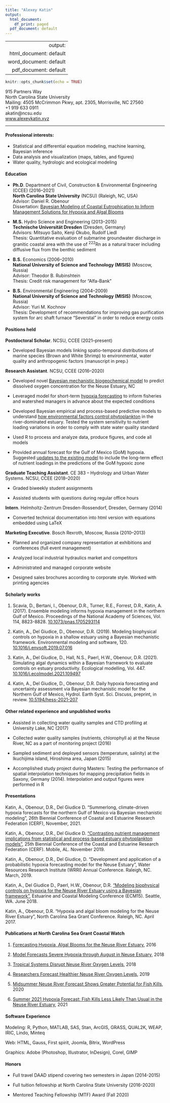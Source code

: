 ```yaml
---
title: "Alexey Katin"
output:
  html_document:
    df_print: paged
  pdf_document: default
---
```

---
  output:
  html_document: default
  word_document: default
  pdf_document: default
---
```r
knitr::opts_chunk$set(echo = TRUE)
```

<div class="row">
  <div class="col-12 col-md-8">
  915 Partners Way<br> 
  North Carolina State University <br>
  Mailing: 4505 McCrimmon Pkwy, apt. 2305, Morrisville, NC 27560</div>
  <div class="col-6 col-md-4">
  +1 919 633 0911 <br>
  akatin@ncsu.edu <br>
  [www.alexeykatin.xyz](http://alexeykatin.xyz)
  </div>
</div>

***

#### Professional interests:

* Statistical and differential equation modeling, machine learning, Bayesian inference
* Data analysis and visualization (maps, tables, and figures)
* Water quality, hydrologic and ecological modeling

#### Education

* **Ph.D**. Department of Civil, Construction & Environmental Engineering (CCEE) (2016–2021)<br>
**North Carolina State University** (NCSU) (Raleigh, NC, USA)<br>
Advisor: Daniel R. Obenour<br>
Dissertation: [Bayesian Modeling of Coastal Eutrophication to Inform Management Solutions for Hypoxia and Algal Blooms](https://repository.lib.ncsu.edu/bitstream/handle/1840.20/38491/etd.pdf?sequence=1&isAllowed=y) 

* **M.S.** Hydro Science and Engineering (2013–2015)<br>
**Technische Universität Dresden** (Dresden, Germany)<br>
Advisors: Mitsuyo Saito, Kenji Okubo, Rudolf Liedl<br>
Thesis: Quantitative evaluation of submarine groundwater discharge in granitic coastal area with the use of ^222^Rn as a natural tracer including diffusive flux from the benthic sediment 

* **B.S.** Economics (2006–2010)<br>
**National University of Science and Technology (MISIS)** (Moscow, Russia)<br>
Advisor: Theodor B. Rubinshtein<br>
Thesis: Credit risk management for “Alfa-Bank”

* **B.S.** Environmental Engineering (2004–2009)<br>
**National University of Science and Technology (MISIS)** (Moscow, Russia)<br>
Advisor: Yuri M. Kochnov<br>
Thesis: Development of recommendations for improving gas purification system for arc shaft furnace “Severstal” in order to reduce energy costs

#### Positions held

**Postdoctoral Scholar**. NCSU, CCEE (2021–present)

* Developed Bayesian models linking spatio-temporal distributions of marine species (Brown and White Shrimp) to environmental, water quality and anthropogenic factors (manuscript in prep.) 

**Research Assistant**. NCSU, CCEE (2016–2020)

* Developed novel [Bayesian mechanistic biogeochemical model](#nre_hypoxia) to predict dissolved oxygen concentration for the Neuse Estuary, NC  

* Leveraged model for short-term [hypoxia forecasting](#blog_posts) to inform fisheries and watershed managers in advance about the expected conditions

* Developed Bayesian empirical and process-based predictive models to understand [how environmental factors control phytoplankton](#nre_chla) in the river-dominated estuary. Tested the system sensitivity to nutrient loading variations in order to comply with state water quality standard

* Used R to process and analyze data, produce figures, and code all models

* Provided annual forecast for the Gulf of Mexico (GoM) hypoxia. Suggested [updates to the existing model](#gom_ensemble) to include the long-term effect of nutrient loadings in the predictions of the GoM hypoxic zone

**Graduate Teaching Assistant**. CE 383 – Hydrology and Urban Water Systems. NCSU, CCEE (2018–2020)

* Graded biweekly student assignments

* Assisted students with questions during regular office hours

**Intern**. Helmholtz-Zentrum Dresden-Rossendorf, Dresden, Germany (2014)

* Converted technical documentation into html version with equations embedded using LaTeX 

**Marketing Executive**. Bosch Rexroth, Moscow, Russia (2010–2013)

* Planned and organized company representation at exhibitions and conferences (full event management)

* Analyzed local industrial hydraulics market and competitors

* Administrated and managed corporate website

* Designed sales brochures according to corporate style. Worked with printing agencies

#### Scholarly works 

1. <a id="gom_ensemble"></a>Scavia, D., Bertani, I., Obenour, D.R., Turner, R.E., Forrest, D.R., Katin, A. (2017). Ensemble modeling informs hypoxia management in the northern Gulf of Mexico. Proceedings of the National Academy of Sciences, Vol. 114, 8823-8828. [10.1073/pnas.1705293114](http://www.pnas.org/content/114/33/8823.abstract)

2. <a id="nre_hypoxia"></a>Katin, A., Del Giudice, D., Obenour, D.R. (2019). Modeling biophysical controls on hypoxia in a shallow estuary using a Bayesian mechanistic framework. Environmental modeling and software, 120. [10.1016/j.envsoft.2019.07.016](https://www.sciencedirect.com/science/article/pii/S1364815218311320) 

3. <a id="nre_chla"></a>Katin, A., Del Giudice, D., Hall, N.S., Paerl, H.W., Obenour, D.R. (2021). Simulating algal dynamics within a Bayesian framework to evaluate controls on estuary productivity. Ecological modelling, Vol. 447. [10.1016/j.ecolmodel.2021.109497](https://www.sciencedirect.com/science/article/pii/S0304380021000685)

4. Katin, A., Del Giudice, D., Obenour, D.R. Daily hypoxia forecasting and uncertainty assessment via Bayesian mechanistic model for the Northern Gulf of Mexico, Hydrol. Earth Syst. Sci. Discuss, preprint, in review. [10.5194/hess-2021-207](https://doi.org/10.5194/hess-2021-207)

#### Other related experience and unpublished works 

* Assisted in collecting water quality samples and CTD profiling at University Lake, NC (2017)

* Collected water quality samples (nutrients, chlorophyll a) at the Neuse River, NC as a part of monitoring project (2016)

* Sampled sediment and deployed sensors (temperature, salinity) at the Ikuchijima island, Hiroshima area, Japan (2015)

* Accomplished study project during Masters: Testing the performance of spatial interpolation techniques for mapping precipitation fields in Saxony, Germany (2014). Interpolation and output figures were performed in R 

#### Presentations
Katin, A., Obenour, D.R., Del Giudice D. "Summerlong, climate-driven hypoxia forecasts for the northern Gulf of Mexico via Bayesian mechanistic modeling", 26th Biennial Conference of Coastal and Estuarine Research Federation (CERF), November, 2021.

Katin, A., Obenour, D.R., Del Giudice D. [“Contrasting nutrient management implications from statistical and process-based estuary phytoplankton models”](https://cerf.confex.com/cerf/2019/meetingapp.cgi/Paper/6594), 25th Biennial Conference of the Coastal and Estuarine Research Federation (CERF). Mobile, AL. November 2019.

Katin, A., Obenour, D.R., Del Giudice, D. “Development and application of a probabilistic hypoxia forecasting model for the Neuse Estuary”, Water Resources Research Institute (WRRI) Annual Conference. Raleigh, NC. March, 2019.

Katin, A., Del Giudice D., Paerl, H.W., Obenour, D.R. [“Modeling biophysical controls on hypoxia for the Neuse River Estuary using a Bayesian framework”](https://ecm.github.io/ECM15/abstracts.html#Modeling%20biophysical%20controls%20on%20hypoxia%20for%20the%20Neuse%20River%20Estuary%20using%20a%20Bayesian%20framework), Estuarine and Coastal Modeling Conference (ECM15). Seattle, WA. June 2018.

Katin, A., Obenour, D.R. “Hypoxia and algal bloom modeling for the Neuse River Estuary”, North Carolina Sea Grant Conference. Raleigh, NC. April 2017. 

#### Publications at North Carolina Sea Grant Coastal Watch<a id="blog_posts"></a>

1. [Forecasting Hypoxia, Algal Blooms for the Neuse River Estuary](https://ncseagrant.ncsu.edu/currents/2016/10/forecasting-hypoxia-algal-blooms-for-the-neuse-river-estuary/), 2016

2. [Model Forecasts Severe Hypoxia through August in Neuse Estuary](https://ncseagrant.ncsu.edu/news/2018/07/model-forecasts-severe-hypoxia-through-august-in-neuse-estuary/), 2018

3. [Tropical Systems Disrupt Neuse River Oxygen Levels](https://ncseagrant.ncsu.edu/currents/2019/01/tropical-systems-disrupt-neuse-river-oxygen-levels/), 2018

4. [Researchers Forecast Healthier Neuse River Oxygen Levels](https://ncseagrant.ncsu.edu/news/2019/06/researchers-forecast-healthier-neuse-river-oxygen-levels/), 2019

5. [Midsummer Neuse River Forecast Shows Greater Potential for Fish Kills](https://ncseagrant.ncsu.edu/currents/2020/06/midsummer-neuse-river-forecast-shows-greater-potential-for-fish-kills/), 2020

6. [Summer 2021 Hypoxia Forecast: Fish Kills Less Likely Than Usual in the Neuse River Estuary](https://ncseagrant.ncsu.edu/currents/2021/06/summer-2021-hypoxia-forecast-fish-kills-less-likely-than-usual-in-the-neuse-river-estuary/), 2021

#### Software Experience

Modeling: R, Python, MATLAB, SAS, Stan, ArcGIS, GRASS, QUAL2K, WEAP, IRIC, Lindo, Minteq

Web: HTML, Gauss, First spirit, Joomla, Bitrix, WordPress

Graphics: Adobe (Photoshop, Illustrator, InDesign), Corel, GIMP

#### Honors

* Full travel DAAD stipend covering two semesters in Japan (2014-2015)  

* Full tuition fellowship at North Carolina State University (2016-2020)

* Mentored Teaching Fellowship (MTF) Award (Fall 2020)